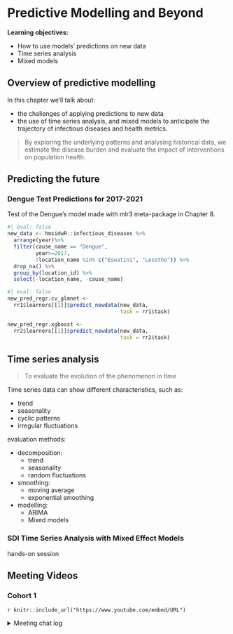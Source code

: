 # Predictive Modelling and Beyond

**Learning objectives:**

- How to use models’ predictions on new data
- Time series analysis
- Mixed models

## Overview of predictive modelling

In this chapter we'll talk about:

- the challenges of applying predictions to new data
- the use of time series analysis, and mixed models to anticipate the trajectory of infectious diseases and health metrics.

> By exploring the underlying patterns and analysing historical data, we estimate the disease burden and evaluate the impact of interventions on population health.


## Predicting the future

### Dengue Test Predictions for 2017-2021

Test of the Dengue’s model made with mlr3 meta-package in Chapter 8. 


```r
#| eval: false
new_data <- hmsidwR::infectious_diseases %>%
  arrange(year)%>%
  filter(cause_name == "Dengue",
         year>=2017,
         !location_name %in% c("Eswatini", "Lesotho")) %>%
  drop_na() %>%
  group_by(location_id) %>%
  select(-location_name, -cause_name)
```

```r
#| eval: false
new_pred_regr.cv_glmnet <- 
  rr1$learners[[1]]$predict_newdata(new_data,
                                    task = rr1$task)

new_pred_regr.xgboost <- 
  rr2$learners[[1]]$predict_newdata(new_data,
                                    task = rr2$task)
```

## Time series analysis

> To evaluate the evolution of the phenomenon in time

Time series data can show different characteristics, such as:

- trend
- seasonality
- cyclic patterns
- irregular fluctuations

evaluation methods:

- decomposition:
  - trend
  - seasonality
  - random fluctuations
- smoothing:
  - moving average
  - exponential smoothing
- modelling:
  - ARIMA
  - Mixed models

### SDI Time Series Analysis with Mixed Effect Models

hands-on session



## Meeting Videos {-}

### Cohort 1 {-}

`r knitr::include_url("https://www.youtube.com/embed/URL")`

<details>
<summary> Meeting chat log </summary>

```
LOG
```
</details>
